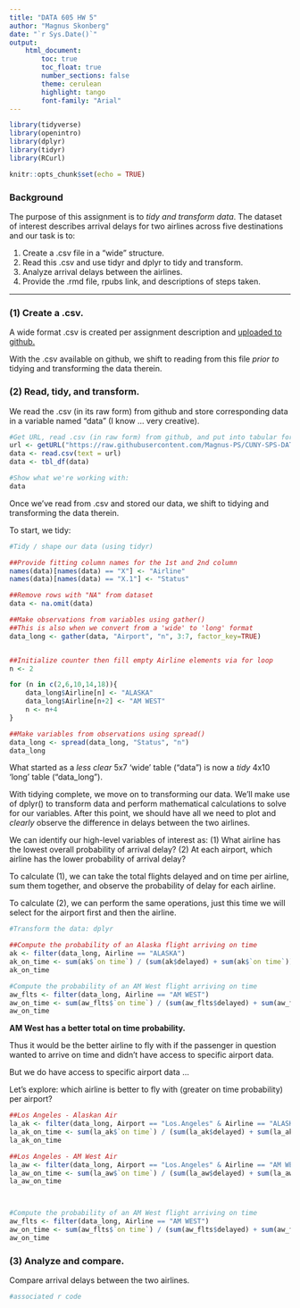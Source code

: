 ---
title: "DATA 605 HW 5"
author: "Magnus Skonberg"
date: "`r Sys.Date()`"
output: 
    html_document:
        toc: true
        toc_float: true
        number_sections: false
        theme: cerulean
        highlight: tango
        font-family: "Arial"
---

```{r load-packages, include=FALSE}
library(tidyverse)
library(openintro)
library(dplyr)
library(tidyr)
library(RCurl)
```


```{r setup, include=FALSE}
knitr::opts_chunk$set(echo = TRUE)
```

### Background

The purpose of this assignment is to *tidy and transform data*. The dataset of interest describes arrival delays for two airlines across five destinations and our task is to: 

(1) Create a .csv file in a "wide" structure.
(2) Read this .csv and use tidyr and dplyr to tidy and transform.
(3) Analyze arrival delays between the airlines.
(4) Provide the .rmd file, rpubs link, and descriptions of steps taken.

--------------------------------------------------------------------------------

\clearpage

### (1) Create a .csv.

A wide format .csv is created per assignment description and [uploaded to github.](https://github.com/Magnus-PS/CUNY-SPS-DATA-607/blob/Assignment-5/Wcoast_airline_comp.csv)

With the .csv available on github, we shift to reading from this file *prior to* tidying and transforming the data therein.

### (2) Read, tidy, and transform.

We read the .csv (in its raw form) from github and store corresponding data in a variable named "data" (I know ... very creative).

```{r}
#Get URL, read .csv (in raw form) from github, and put into tabular form
url <- getURL("https://raw.githubusercontent.com/Magnus-PS/CUNY-SPS-DATA-607/Assignment-5/Wcoast_airline_comp.csv")
data <- read.csv(text = url)
data <- tbl_df(data)

#Show what we're working with:
data

```

Once we've read from .csv and stored our data, we shift to tidying and transforming the data therein.

To start, we tidy:

```{r}
#Tidy / shape our data (using tidyr)

##Provide fitting column names for the 1st and 2nd column
names(data)[names(data) == "X"] <- "Airline"
names(data)[names(data) == "X.1"] <- "Status"

##Remove rows with "NA" from dataset
data <- na.omit(data)

##Make observations from variables using gather()
##This is also when we convert from a 'wide' to 'long' format
data_long <- gather(data, "Airport", "n", 3:7, factor_key=TRUE)


##Initialize counter then fill empty Airline elements via for loop
n <- 2 

for (n in c(2,6,10,14,18)){
    data_long$Airline[n] <- "ALASKA"
    data_long$Airline[n+2] <- "AM WEST"
    n <- n+4
}

##Make variables from observations using spread()
data_long <- spread(data_long, "Status", "n")
data_long

```

What started as a *less clear* 5x7 'wide' table ("data") is now a  *tidy* 4x10 'long' table ("data_long"). 

With tidying complete, we move on to transforming our data. We'll make use of dplyr() to transform data and perform mathematical calculations to solve for our variables. After this point, we should have all we need to plot and *clearly* observe the difference in delays between the two airlines.

We can identify our high-level variables of interest as:
(1) What airline has the lowest overall probability of arrival delay?
(2) At each airport, which airline has the lower probability of arrival delay?

To calculate (1), we can take the total flights delayed and on time per airline, sum them together, and observe the probability of delay for each airline.

To calculate (2), we can perform the same operations, just this time we will select for the airport first and then the airline.

```{r}
#Transform the data: dplyr

##Compute the probability of an Alaska flight arriving on time
ak <- filter(data_long, Airline == "ALASKA")
ak_on_time <- sum(ak$`on time`) / (sum(ak$delayed) + sum(ak$`on time`))
ak_on_time

#Compute the probability of an AM West flight arriving on time
aw_flts <- filter(data_long, Airline == "AM WEST")
aw_on_time <- sum(aw_flts$`on time`) / (sum(aw_flts$delayed) + sum(aw_flts$`on time`))
aw_on_time

```
**AM West has a better total on time probability.**

Thus it would be the better airline to fly with if the passenger in question wanted to arrive on time and didn't have access to specific airport data. 

But we do have access to specific airport data ...

Let's explore: which airline is better to fly with (greater on time probability) per airport?

```{r}

##Los Angeles - Alaskan Air
la_ak <- filter(data_long, Airport == "Los.Angeles" & Airline == "ALASKA")
la_ak_on_time <- sum(la_ak$`on time`) / (sum(la_ak$delayed) + sum(la_ak$`on time`))
la_ak_on_time

##Los Angeles - AM West Air
la_aw <- filter(data_long, Airport == "Los.Angeles" & Airline == "AM WEST")
la_aw_on_time <- sum(la_aw$`on time`) / (sum(la_aw$delayed) + sum(la_aw$`on time`))
la_aw_on_time



#Compute the probability of an AM West flight arriving on time
aw_flts <- filter(data_long, Airline == "AM WEST")
aw_on_time <- sum(aw_flts$`on time`) / (sum(aw_flts$delayed) + sum(aw_flts$`on time`))
aw_on_time

```

### (3) Analyze and compare.

Compare arrival delays between the two airlines.

```{r}
#associated r code
```
